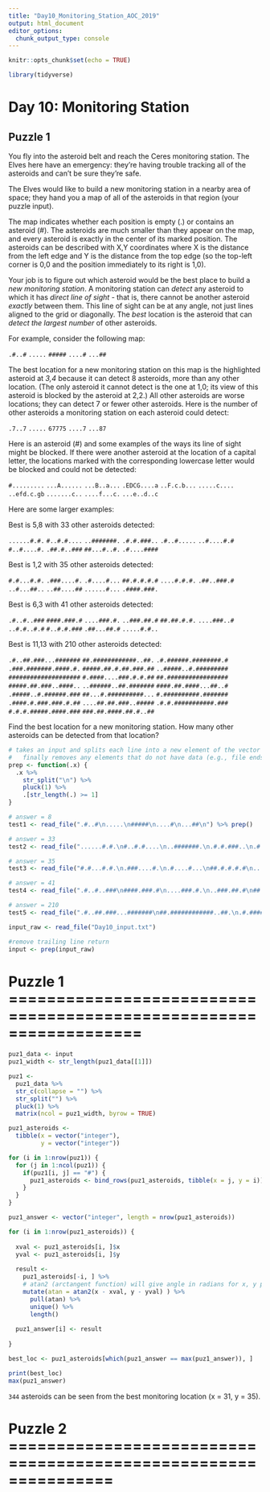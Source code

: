 ```yaml
---
title: "Day10_Monitoring_Station_AOC_2019"
output: html_document
editor_options: 
  chunk_output_type: console
---
```


```r
knitr::opts_chunk$set(echo = TRUE)

library(tidyverse)
```

# Day 10: Monitoring Station

## Puzzle 1

You fly into the asteroid belt and reach the Ceres monitoring station. The Elves here have an emergency: they're having trouble tracking all of the asteroids and can't be sure they're safe.

The Elves would like to build a new monitoring station in a nearby area of space; they hand you a map of all of the asteroids in that region (your puzzle input).

The map indicates whether each position is empty (.) or contains an asteroid (#). The asteroids are much smaller than they appear on the map, and every asteroid is exactly in the center of its marked position. The asteroids can be described with X,Y coordinates where X is the distance from the left edge and Y is the distance from the top edge (so the top-left corner is 0,0 and the position immediately to its right is 1,0).

Your job is to figure out which asteroid would be the best place to build a *new monitoring station*. A monitoring station can *detect* any asteroid to which it has *direct line of sight* - that is, there cannot be another asteroid *exactly* between them. This line of sight can be at any angle, not just lines aligned to the grid or diagonally. The *best* location is the asteroid that can *detect the largest number* of other asteroids.

For example, consider the following map:

`.#..#`
`.....`
`#####`
`....#`
`...##`

The best location for a new monitoring station on this map is the highlighted asteroid at *3,4* because it can detect 8 asteroids, more than any other location. (The only asteroid it cannot detect is the one at 1,0; its view of this asteroid is blocked by the asteroid at 2,2.) All other asteroids are worse locations; they can detect 7 or fewer other asteroids. Here is the number of other asteroids a monitoring station on each asteroid could detect:

`.7..7`
`.....`
`67775`
`....7`
`...87`

Here is an asteroid (#) and some examples of the ways its line of sight might be blocked. If there were another asteroid at the location of a capital letter, the locations marked with the corresponding lowercase letter would be blocked and could not be detected:

`#.........`
`...A......`
`...B..a...`
`.EDCG....a`
`..F.c.b...`
`.....c....`
`..efd.c.gb`
`.......c..`
`....f...c.`
`...e..d..c`

Here are some larger examples:


Best is 5,8 with 33 other asteroids detected:

`......#.#.`
`#..#.#....`
`..#######.`
`.#.#.###..`
`.#..#.....`
`..#....#.#`
`#..#....#.`
`.##.#..###`
`##...#..#.`
`.#....####`


Best is 1,2 with 35 other asteroids detected:

`#.#...#.#.`
`.###....#.`
`.#....#...`
`##.#.#.#.#`
`....#.#.#.`
`.##..###.#`
`..#...##..`
`..##....##`
`......#...`
`.####.###.`


Best is 6,3 with 41 other asteroids detected:

`.#..#..###`
`####.###.#`
`....###.#.`
`..###.##.#`
`##.##.#.#.`
`....###..#`
`..#.#..#.#`
`#..#.#.###`
`.##...##.#`
`.....#.#..`


Best is 11,13 with 210 other asteroids detected:

`.#..##.###...#######`
`##.############..##.`
`.#.######.########.#`
`.###.#######.####.#.`
`#####.##.#.##.###.##`
`..#####..#.#########`
`####################`
`#.####....###.#.#.##`
`##.#################`
`#####.##.###..####..`
`..######..##.#######`
`####.##.####...##..#`
`.#####..#.######.###`
`##...#.##########...`
`#.##########.#######`
`.####.#.###.###.#.##`
`....##.##.###..#####`
`.#.#.###########.###`
`#.#.#.#####.####.###`
`###.##.####.##.#..##`


Find the best location for a new monitoring station. How many other asteroids can be detected from that location?
```r
# takes an input and splits each line into a new element of the vector and
#   finally removes any elements that do not have data (e.g., file ends on line return)
prep <- function(.x) {
  .x %>% 
    str_split("\n") %>% 
    pluck(1) %>% 
    .[str_length(.) >= 1]
}
```



```r
# answer = 8
test1 <- read_file(".#..#\n.....\n#####\n....#\n...##\n") %>% prep()

# answer = 33
test2 <- read_file("......#.#.\n#..#.#....\n..#######.\n.#.#.###..\n.#..#.....\n..#....#.#\n#..#....#.\n.##.#..###\n##...#..#.\n.#....####") %>% prep()

# answer = 35 
test3 <- read_file("#.#...#.#.\n.###....#.\n.#....#...\n##.#.#.#.#\n....#.#.#.\n.##..###.#\n..#...##..\n..##....##\n......#...\n.####.###.\n") %>% prep()

# answer = 41  
test4 <- read_file(".#..#..###\n####.###.#\n....###.#.\n..###.##.#\n##.##.#.#.\n....###..#\n..#.#..#.#\n#..#.#.###\n.##...##.#\n.....#.#..\n") %>% prep()

# answer = 210
test5 <- read_file(".#..##.###...#######\n##.############..##.\n.#.######.########.#\n.###.#######.####.#.\n#####.##.#.##.###.##\n..#####..#.#########\n####################\n#.####....###.#.#.##\n##.#################\n#####.##.###..####..\n..######..##.#######\n####.##.####...##..#\n.#####..#.######.###\n##...#.##########...\n#.##########.#######\n.####.#.###.###.#.##\n....##.##.###..#####\n.#.#.###########.###\n#.#.#.#####.####.###\n###.##.####.##.#..##\n") %>% prep()
```


```r
input_raw <- read_file("Day10_input.txt") 

#remove trailing line return
input <- prep(input_raw)

```


# Puzzle 1 ==================================================================

```r
puz1_data <- input
puz1_width <- str_length(puz1_data[[1]])

puz1 <- 
  puz1_data %>% 
  str_c(collapse = "") %>% 
  str_split("") %>% 
  pluck(1) %>% 
  matrix(ncol = puz1_width, byrow = TRUE)

puz1_asteroids <- 
  tibble(x = vector("integer"), 
         y = vector("integer"))

for (i in 1:nrow(puz1)) {
  for (j in 1:ncol(puz1)) {
    if(puz1[i, j] == "#") {
      puz1_asteroids <- bind_rows(puz1_asteroids, tibble(x = j, y = i))
    }
  }
}

puz1_answer <- vector("integer", length = nrow(puz1_asteroids))

for (i in 1:nrow(puz1_asteroids)) {
  
  xval <- puz1_asteroids[i, ]$x
  yval <- puz1_asteroids[i, ]$y
  
  result <- 
    puz1_asteroids[-i, ] %>% 
    # atan2 (arctangent function) will give angle in radians for x, y positions in cartesian plane
    mutate(atan = atan2(x - xval, y - yval) ) %>% 
      pull(atan) %>% 
      unique() %>% 
      length()
  
  puz1_answer[i] <- result
  
} 

best_loc <- puz1_asteroids[which(puz1_answer == max(puz1_answer)), ]

print(best_loc)
max(puz1_answer)
```

`344` asteroids can be seen from the best monitoring location (x = 31, y = 35).


# Puzzle 2 ===============================================================


```r

```


